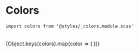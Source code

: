 
<Meta title="Styles/Colors" />

# Colors

`import colors from '@styles/_colors.module.scss'`

<br />

<ColorPalette>
  {Object.keys(colors).map(color => (
    <ColorItem
      key={color}
      title={`colors.$${color}`}
      subtitle={sentenceCase(color)}
      colors={[colors[color]]}
    />
  ))}
</ColorPalette>
